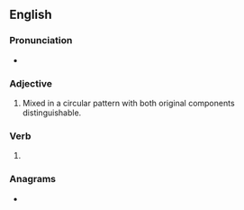 ==English==

===Pronunciation===
* {{rhymes|en|ɜː(ɹ)ld}}

===Adjective===
{{en-adj|-}}

# Mixed in a circular pattern with both original components distinguishable.

===Verb===
{{head|en|verb form}}

# {{en-past of|swirl}}

===Anagrams===
* {{anagrams|en|a=deilrsw|rewilds|wilders}}